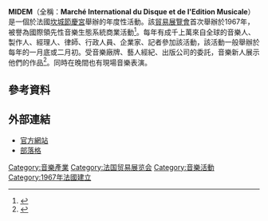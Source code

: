 {{Infobox recurring event
|name=MIDEM
|image=
|status=活躍
|genre=[[貿易展覽會|貿易展覽會]]
|frequency=每年一次
|venue=[[坎城|坎城]][[節慶宮|節慶宮]]
|country={{FRA}}
|years_active=1967-現在
|prev=2016年6月3日-6日
|next=?
|organised=Reed MIDEM
|website=[http://www.midem.com/ midem.com]
}}

'''MIDEM'''（全稱：'''Marché International du Disque et de l'Edition Musicale'''）是一個於法國[[戛纳|坎城]][[節慶宮|節慶宮]]舉辦的年度性活動。該[[贸易展览会|貿易展覽會]]首次舉辦於1967年，被譽為國際領先性音樂生態系統商業活動<ref>{{cite web|url=http://www.midem.com/the-event/|title=Meet, network and make deals at Midem|accessdate=9 August 2013|author=<!--Staff writer(s); no by-line.-->|publisher=Vivendi|website=midem.com|deadurl=yes|archiveurl=https://web.archive.org/web/20130809014928/http://www.midem.com/the-event/|archivedate=2013年8月9日}}</ref>。每年有成千上萬來自全球的音樂人、製作人、經理人、律師、行政人員、企業家、記者參加該活動，該活動一般舉辦於每年的一月底或二月初。受音樂廠牌、藝人經紀、出版公司的委託，音樂新人展示他們的作品<ref>{{cite web|url=http://www.clashmusic.com/reviews/midem-festival-2013-live-in-cannes-france|title=Midem Festival 2013 - Live In Cannes, France|accessdate=9 August 2013|archive-date=2019-05-29|archive-url=https://web.archive.org/web/20190529131526/https://www.clashmusic.com/reviews/midem-festival-2013-live-in-cannes-france|dead-url=no}}</ref>。同時在晚間也有現場音樂表演。

== 參考資料 ==
{{Reflist}}

== 外部連結 ==
* [http://www.midem.com/ 官方網站] {{Wayback|url=http://www.midem.com/ |date=20190930134820 }}
* [http://blog.midem.com/ 部落格] {{Wayback|url=http://blog.midem.com/ |date=20101021000939 }}

[[Category:音樂產業|Category:音樂產業]]
[[Category:法国贸易展览会|Category:法国贸易展览会]]
[[Category:音樂活動|Category:音樂活動]]
[[Category:1967年法國建立|Category:1967年法國建立]]